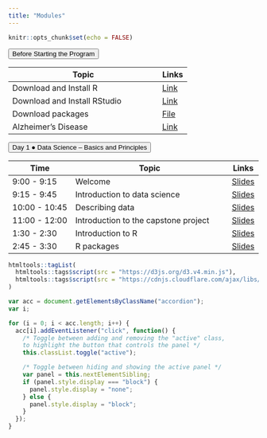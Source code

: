 ```yaml
---
title: "Modules"
---
```


```r
knitr::opts_chunk$set(echo = FALSE)
```

<button class="accordion">Before Starting the Program</button>
<div class="panel"> 

| Topic                              | Links |
|------------------------------------|-------|
| Download and Install R | [Link](https://mirror.las.iastate.edu/CRAN/)|
| Download and Install RStudio| [Link](https://www.rstudio.com/products/rstudio/download/)|
|Download packages |<a href="R-code/code-00-setup.R" download>File</a>|
|Alzheimer's Disease | [Link](https://www.youtube.com/watch?v=LrcL3vJjN2g) |

</div>




<button class="accordion">Day 1 &#9679; Data Science -- Basics and Principles  </button>
<div class="panel">

| Time          | Topic                              | Links |
|---------------|------------------------------------|-------|
| 9:00 - 9:15 | Welcome                            |[Slides](https://uci-data-academy.github.io/slides/01a-welcome.html)|
| 9:15 - 9:45 | Introduction to data science    |[Slides](https://uci-data-academy.github.io/slides/01b-intro-data-science.html)|
| 10:00 - 10:45 | Describing data    |[Slides](https://uci-data-academy.github.io/slides/01c-describe-data.html)   |
| 11:00 - 12:00 | Introduction to the capstone project |                [Slides](https://uci-data-academy.github.io/slides/2023_Intro_to_AD_Online.pdf)    |
| 1:30 - 2:30 | Introduction to R |[Slides](https://uci-data-academy.github.io/slides/Lab-01a-intro-r-schetzsle.html) |
| 2:45 - 3:30 | R packages |[Slides](https://uci-data-academy.github.io/slides/Lab-01b-R-packages.html) |
</div>

	
	
```r
htmltools::tagList(
  htmltools::tags$script(src = "https://d3js.org/d3.v4.min.js"),
  htmltools::tags$script(src = "https://cdnjs.cloudflare.com/ajax/libs/dimple/2.3.0/dimple.latest.min.js")
)
```

```js
var acc = document.getElementsByClassName("accordion");
var i;

for (i = 0; i < acc.length; i++) {
  acc[i].addEventListener("click", function() {
    /* Toggle between adding and removing the "active" class,
    to highlight the button that controls the panel */
    this.classList.toggle("active");

    /* Toggle between hiding and showing the active panel */
    var panel = this.nextElementSibling;
    if (panel.style.display === "block") {
      panel.style.display = "none";
    } else {
      panel.style.display = "block";
    }
  });
}
```
